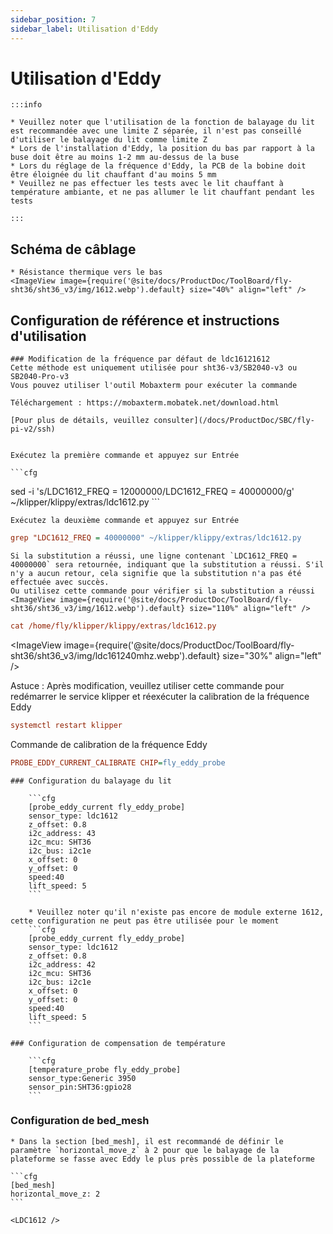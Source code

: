```yaml
---
sidebar_position: 7
sidebar_label: Utilisation d'Eddy
---
```




# Utilisation d'Eddy

    :::info

    * Veuillez noter que l'utilisation de la fonction de balayage du lit est recommandée avec une limite Z séparée, il n'est pas conseillé d'utiliser le balayage du lit comme limite Z
    * Lors de l'installation d'Eddy, la position du bas par rapport à la buse doit être au moins 1-2 mm au-dessus de la buse
    * Lors du réglage de la fréquence d'Eddy, la PCB de la bobine doit être éloignée du lit chauffant d'au moins 5 mm
    * Veuillez ne pas effectuer les tests avec le lit chauffant à température ambiante, et ne pas allumer le lit chauffant pendant les tests

    :::


## Schéma de câblage

    * Résistance thermique vers le bas
    <ImageView image={require('@site/docs/ProductDoc/ToolBoard/fly-sht36/sht36_v3/img/1612.webp').default} size="40%" align="left" />


## Configuration de référence et instructions d'utilisation
   
    ### Modification de la fréquence par défaut de ldc16121612
    Cette méthode est uniquement utilisée pour sht36-v3/SB2040-v3 ou SB2040-Pro-v3
    Vous pouvez utiliser l'outil Mobaxterm pour exécuter la commande

    Téléchargement : https://mobaxterm.mobatek.net/download.html
    
    [Pour plus de détails, veuillez consulter](/docs/ProductDoc/SBC/fly-pi-v2/ssh)


    Exécutez la première commande et appuyez sur Entrée

    ```cfg
sed -i 's/LDC1612_FREQ = 12000000/LDC1612_FREQ = 40000000/g' ~/klipper/klippy/extras/ldc1612.py
    ```

    Exécutez la deuxième commande et appuyez sur Entrée
  ```cfg
grep "LDC1612_FREQ = 40000000" ~/klipper/klippy/extras/ldc1612.py
  ```
    Si la substitution a réussi, une ligne contenant `LDC1612_FREQ = 40000000` sera retournée, indiquant que la substitution a réussi. S'il n'y a aucun retour, cela signifie que la substitution n'a pas été effectuée avec succès.
    Ou utilisez cette commande pour vérifier si la substitution a réussi
    <ImageView image={require('@site/docs/ProductDoc/ToolBoard/fly-sht36/sht36_v3/img/1612.webp').default} size="110%" align="left" />
```cfg
cat /home/fly/klipper/klippy/extras/ldc1612.py
```
   <ImageView image={require('@site/docs/ProductDoc/ToolBoard/fly-sht36/sht36_v3/img/ldc161240mhz.webp').default} size="30%" align="left" />

   Astuce : Après modification, veuillez utiliser cette commande pour redémarrer le service klipper et réexécuter la calibration de la fréquence Eddy
   ```cfg
   systemctl restart klipper
   ```
   Commande de calibration de la fréquence Eddy
   ```cfg
   PROBE_EDDY_CURRENT_CALIBRATE CHIP=fly_eddy_probe
   ```


    ### Configuration du balayage du lit

        ```cfg
        [probe_eddy_current fly_eddy_probe]
        sensor_type: ldc1612
        z_offset: 0.8
        i2c_address: 43
        i2c_mcu: SHT36
        i2c_bus: i2c1e
        x_offset: 0
        y_offset: 0
        speed:40
        lift_speed: 5
        ```

        * Veuillez noter qu'il n'existe pas encore de module externe 1612, cette configuration ne peut pas être utilisée pour le moment
        ```cfg
        [probe_eddy_current fly_eddy_probe]
        sensor_type: ldc1612
        z_offset: 0.8
        i2c_address: 42
        i2c_mcu: SHT36
        i2c_bus: i2c1e
        x_offset: 0
        y_offset: 0
        speed:40
        lift_speed: 5
        ```

    ### Configuration de compensation de température

        ```cfg
        [temperature_probe fly_eddy_probe]
        sensor_type:Generic 3950
        sensor_pin:SHT36:gpio28
        ```

### Configuration de bed_mesh

    * Dans la section [bed_mesh], il est recommandé de définir le paramètre `horizontal_move_z` à 2 pour que le balayage de la plateforme se fasse avec Eddy le plus près possible de la plateforme

    ```cfg
    [bed_mesh]
    horizontal_move_z: 2
    ```

    <LDC1612 />